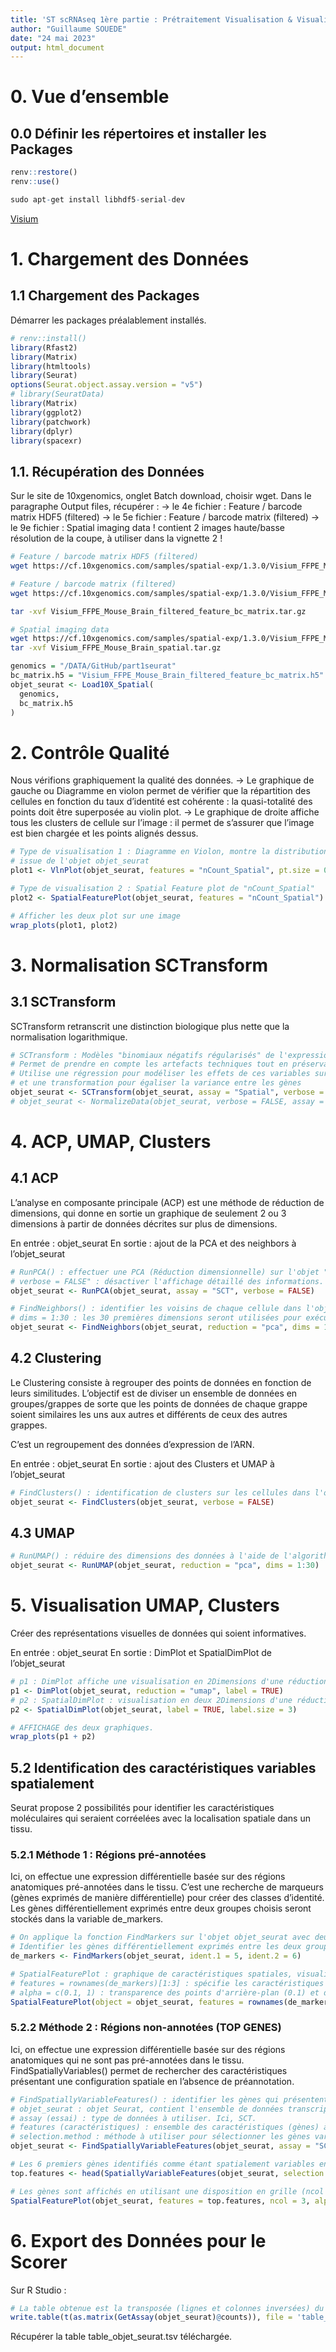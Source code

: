 ```yaml
---
title: 'ST scRNAseq 1ère partie : Prétraitement Visualisation & Visualisation'
author: "Guillaume SOUEDE"
date: "24 mai 2023"
output: html_document
---
```


# 0. Vue d'ensemble
## 0.0 Définir les répertoires et installer les Packages

```r
renv::restore()
renv::use()

sudo apt-get install libhdf5-serial-dev

```

[Visium](https://www.10xgenomics.com/products/spatial-gene-expression)

# 1. Chargement des Données
## 1.1 Chargement des Packages
Démarrer les packages préalablement installés.
```r
# renv::install()
library(Rfast2)
library(Matrix)
library(htmltools)
library(Seurat)
options(Seurat.object.assay.version = "v5")
# library(SeuratData)
library(Matrix)
library(ggplot2)
library(patchwork)
library(dplyr)
library(spacexr)
```

## 1.1. Récupération des Données

Sur le site de 10xgenomics, onglet Batch download, choisir wget.
Dans le paragraphe Output files, récupérer :
-> le 4e fichier : Feature / barcode matrix HDF5 (filtered)
-> le 5e fichier : Feature / barcode matrix (filtered)
-> le 9e fichier : Spatial imaging data
! contient 2 images haute/basse résolution de la coupe, à utiliser dans la vignette 2 !

```bash
# Feature / barcode matrix HDF5 (filtered)
wget https://cf.10xgenomics.com/samples/spatial-exp/1.3.0/Visium_FFPE_Mouse_Brain/Visium_FFPE_Mouse_Brain_filtered_feature_bc_matrix.h5

# Feature / barcode matrix (filtered)
wget https://cf.10xgenomics.com/samples/spatial-exp/1.3.0/Visium_FFPE_Mouse_Brain/Visium_FFPE_Mouse_Brain_filtered_feature_bc_matrix.tar.gz

tar -xvf Visium_FFPE_Mouse_Brain_filtered_feature_bc_matrix.tar.gz

# Spatial imaging data
wget https://cf.10xgenomics.com/samples/spatial-exp/1.3.0/Visium_FFPE_Mouse_Brain/Visium_FFPE_Mouse_Brain_spatial.tar.gz
tar -xvf Visium_FFPE_Mouse_Brain_spatial.tar.gz
```


```r
genomics = "/DATA/GitHub/part1seurat"
bc_matrix.h5 = "Visium_FFPE_Mouse_Brain_filtered_feature_bc_matrix.h5"
objet_seurat <- Load10X_Spatial(
  genomics,
  bc_matrix.h5
)
```

# 2. Contrôle Qualité
Nous vérifions graphiquement la qualité des données.
-> Le graphique de gauche ou Diagramme en violon permet de vérifier que la répartition des cellules en fonction du taux d'identité est cohérente : la quasi-totalité des points doit être superposée au violin plot.
-> Le graphique de droite affiche tous les clusters de cellule sur l'image :  il permet de s'assurer que l'image est bien chargée et les points alignés dessus. 
```r
# Type de visualisation 1 : Diagramme en Violon, montre la distribution de la variable "nCount_Spatial" dans chacune des cellules
# issue de l'objet objet_seurat
plot1 <- VlnPlot(objet_seurat, features = "nCount_Spatial", pt.size = 0.1) + NoLegend()

# Type de visualisation 2 : Spatial Feature plot de "nCount_Spatial"
plot2 <- SpatialFeaturePlot(objet_seurat, features = "nCount_Spatial") + theme(legend.position = "right")

# Afficher les deux plot sur une image
wrap_plots(plot1, plot2)
```

# 3. Normalisation SCTransform
## 3.1 SCTransform

SCTransform retranscrit une distinction biologique plus nette que la normalisation logarithmique.
```r
# SCTransform : Modèles "binomiaux négatifs régularisés" de l'expression des gènes 
# Permet de prendre en compte les artefacts techniques tout en préservant la variance biologique.
# Utilise une régression pour modéliser les effets de ces variables sur la variance de chaque gène, 
# et une transformation pour égaliser la variance entre les gènes
objet_seurat <- SCTransform(objet_seurat, assay = "Spatial", verbose = FALSE)
# objet_seurat <- NormalizeData(objet_seurat, verbose = FALSE, assay = "Spatial")
```

# 4. ACP, UMAP, Clusters
## 4.1 ACP
L'analyse en composante principale (ACP) est une méthode de réduction de dimensions, qui donne en sortie un graphique de seulement 2 ou 3 dimensions à partir de données décrites sur plus de dimensions. 

En entrée : objet_seurat
En sortie : ajout de la PCA et des neighbors à l'objet_seurat
```r
# RunPCA() : effectuer une PCA (Réduction dimensionnelle) sur l'objet "objet_seurat" en utilisant les données de l'assay "SCT"
# verbose = FALSE" : désactiver l'affichage détaillé des informations.
objet_seurat <- RunPCA(objet_seurat, assay = "SCT", verbose = FALSE)

# FindNeighbors() : identifier les voisins de chaque cellule dans l'objet "objet_seurat", en utilisant la réduction PCA calculée à la ligne précédente
# dims = 1:30 : les 30 premières dimensions seront utilisées pour exécuter l'analyse UMAP.
objet_seurat <- FindNeighbors(objet_seurat, reduction = "pca", dims = 1:30)
```

## 4.2 Clustering
Le Clustering consiste à regrouper des points de données en fonction de leurs similitudes. L'objectif est de diviser un ensemble de données en groupes/grappes de sorte que les points de données de chaque grappe soient similaires les uns aux autres et différents de ceux des autres grappes. 

C'est un regroupement des données d'expression de l'ARN.

En entrée : objet_seurat
En sortie : ajout des Clusters et UMAP à l'objet_seurat
```r
# FindClusters() : identification de clusters sur les cellules dans l'objet "objet_seurat" en utilisant les voisins identifiés à la ligne précédente
objet_seurat <- FindClusters(objet_seurat, verbose = FALSE)
```

## 4.3 UMAP
```r
# RunUMAP() : réduire des dimensions des données à l'aide de l'algorithme UMAP en utilisant la réduction PCA calculée à la première ligne
objet_seurat <- RunUMAP(objet_seurat, reduction = "pca", dims = 1:30)
```

# 5. Visualisation UMAP, Clusters
Créer des représentations visuelles de données qui soient informatives.

En entrée : objet_seurat
En sortie : DimPlot et SpatialDimPlot de l'objet_seurat

```r
# p1 : DimPlot affiche une visualisation en 2Dimensions d'une réduction de dimension.
p1 <- DimPlot(objet_seurat, reduction = "umap", label = TRUE)
# p2 : SpatialDimPlot : visualisation en deux 2Dimensions d'une réduction de dimension + inclut  l'emplacement spatial des cellules
p2 <- SpatialDimPlot(objet_seurat, label = TRUE, label.size = 3)

# AFFICHAGE des deux graphiques.
wrap_plots(p1 + p2)
```

## 5.2 Identification des caractéristiques variables spatialement

Seurat propose 2 possibilités pour identifier les caractéristiques moléculaires qui seraient corréelées avec la localisation spatiale dans un tissu. 

### 5.2.1 Méthode 1 : Régions pré-annotées

Ici, on effectue une expression différentielle basée sur des régions anatomiques pré-annotées dans le tissu.
C'est une recherche de marqueurs (gènes exprimés de manière différentielle) pour créer des classes d'identité.
Les gènes différentiellement exprimés entre deux groupes choisis seront stockés dans la variable de_markers.
```r

# On applique la fonction FindMarkers sur l'objet objet_seurat avec deux arguments, qui correspondent aux identités des groupes de cellules à comparer.
# Identifier les gènes différentiellement exprimés entre les deux groupes ; puis stockage dans la variable de_markers.
de_markers <- FindMarkers(objet_seurat, ident.1 = 5, ident.2 = 6)

# SpatialFeaturePlot : graphique de caractéristiques spatiales, visualise la distribution spatiale des niveaux d'expression des gènes dans un tissu ou un échantillon.
# features = rownames(de_markers)[1:3] : spécifie les caractéristiques des gènes à tracer sur les axes x, y et z du tracé des caractéristiques spatiales (ici, les 3 premièeres lignes du de_markers).
# alpha = c(0.1, 1) : transparence des points d'arrière-plan (0.1) et d'avant-plan (1).
SpatialFeaturePlot(object = objet_seurat, features = rownames(de_markers)[1:3], alpha = c(0.1, 1), ncol = 3, interactive = F, crop = T)
```

### 5.2.2 Méthode 2 : Régions non-annotées (TOP GENES)

Ici, on effectue une expression différentielle basée sur des régions anatomiques qui ne sont pas pré-annotées dans le tissu.
FindSpatiallyVariables() permet de rechercher des caractéristiques présentant une configuration spatiale en l'absence de préannotation.

```r

# FindSpatiallyVariableFeatures() : identifier les gènes qui présentent des profils d'expression spatialement variables dans différentes régions du tissu.
# objet_seurat : objet Seurat, contient l'ensemble de données transcriptomiques spatiales.
# assay (essai) : type de données à utiliser. Ici, SCT.
# features (caractéristiques) : ensemble des caractéristiques (gènes) à prendre en compte lors de l'identification des gènes variables dans l'espace. Ici, la fonction "VariableFeatures()" va sélectionner les 1000 gènes les + variables.
# selection.method : méthode à utiliser pour sélectionner les gènes variables dans l'espace. Ici, Moran's I.
objet_seurat <- FindSpatiallyVariableFeatures(objet_seurat, assay = "SCT", features = VariableFeatures(objet_seurat)[1:1000], selection.method = "moransi")

# Les 6 premiers gènes identifiés comme étant spatialement variables en utilisant la méthode "Moran's I", à partir des données de objet_seurat.
top.features <- head(SpatiallyVariableFeatures(objet_seurat, selection.method = "moransi"), 6)

# Les gènes sont affichés en utilisant une disposition en grille (ncol = 3), transparence 10% pour le fond et 100% pour les points.
SpatialFeaturePlot(objet_seurat, features = top.features, ncol = 3, alpha = c(0.1, 1))
```

# 6. Export des Données pour le Scorer

Sur R Studio :
```r
# La table obtenue est la transposée (lignes et colonnes inversées) du dataset counts, afin de correspondre au format utilisé par le SCORER.
write.table(t(as.matrix(GetAssay(objet_seurat)@counts)), file = 'table_objet_seurat.tsv', sep="\t", row.names = TRUE, col.names=NA)
```

Récupérer la table table_objet_seurat.tsv téléchargée.

